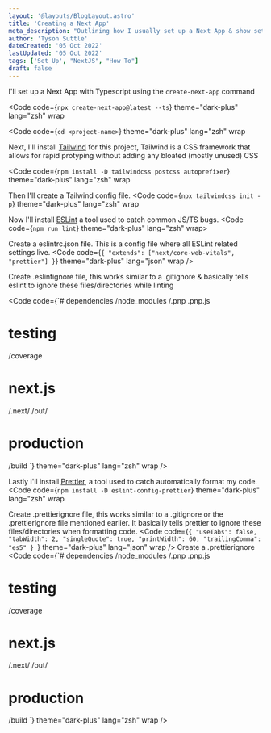 ```yaml
---
layout: '@layouts/BlogLayout.astro'
title: 'Creating a Next App'
meta_description: "Outlining how I usually set up a Next App & show set up commands"
author: 'Tyson Suttle'
dateCreated: '05 Oct 2022'
lastUpdated: '05 Oct 2022'
tags: ['Set Up', "NextJS", "How To"]
draft: false
---
```


I'll set up a Next App with Typescript using the `create-next-app` command

<Code
  code={`npx create-next-app@latest --ts`}
  theme="dark-plus"
  lang="zsh"
  wrap
></Code>

<Code
  code={`cd <project-name>`}
  theme="dark-plus"
  lang="zsh"
  wrap
></Code>
Next, I'll install [Tailwind](https://tailwindcss.com) for this project,
Tailwind is a CSS framework that allows for rapid protyping without adding any bloated (mostly unused) CSS

<Code
  code={`npm install -D tailwindcss postcss autoprefixer`}
  theme="dark-plus"
  lang="zsh"
  wrap
></Code>
Then I'll create a Tailwind config file.
<Code
  code={`npx tailwindcss init -p`}
  theme="dark-plus"
  lang="zsh"
  wrap
></Code>

Now I'll install [ESLint](https://eslint.org/) a tool used to catch common JS/TS bugs.
<Code code={`npm run lint`} theme="dark-plus" lang="zsh" wrap></Code>

Create a eslintrc.json file. This is a config file where all ESLint related settings live.
<Code
code={`{
  "extends": ["next/core-web-vitals", "prettier"]
}`}
  theme="dark-plus"
  lang="json"
  wrap
 />

Create .eslintignore file, this works similar to a .gitignore & basically tells eslint
to ignore these files/directories while linting

 <Code
code={`# dependencies
/node_modules
/.pnp
.pnp.js

# testing
/coverage

# next.js
/.next/
/out/

# production
/build
`}
  theme="dark-plus"
  lang="zsh"
  wrap
 />

Lastly I'll install [Prettier](https://prettier.io/), a tool used to catch automatically format my code.
<Code
  code={`npm install -D eslint-config-prettier`}
  theme="dark-plus"
  lang="zsh"
  wrap
></Code>

Create .prettierignore file, this works similar to a .gitignore or the .prettierignore file mentioned earlier.
It basically tells prettier to ignore these files/directories when formatting code.
<Code
code={`{
  "useTabs": false,
  "tabWidth": 2,
  "singleQuote": true,
  "printWidth": 60,
  "trailingComma": "es5"
}
`}
  theme="dark-plus"
  lang="json"
  wrap
 />
Create a .prettierignore
 <Code
code={`# dependencies
/node_modules
/.pnp
.pnp.js

# testing
/coverage

# next.js
/.next/
/out/

# production
/build
`}
  theme="dark-plus"
  lang="zsh"
  wrap
 />
